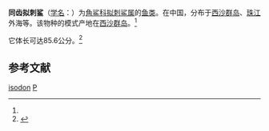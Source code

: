 {{Speciesbox 
| taxon = Pseudocentrophorus isodon
| binomial_authority = [[朱元鼎|Chu]], [[孟庆闻|Meng]] et Liu, 1981<ref name='id5211'>{{cite web| url =http://www.bioinfo.cn/db05/BjdwSpecies.php?action=view&id=5211| title =同齿拟刺鲨| work =中国动物物种编目数据库| publisher =中国科学院微生物研究所| author =中国科学院动物研究所| accessdate =2009-04-11| deadurl =yes| archiveurl =https://web.archive.org/web/20160305024312/http://www.bioinfo.cn/db05/BjdwSpecies.php?action=view&id=5211| archivedate =2016-03-05}}</ref><ref>{{Cite Q|Q98828961|url=http://www.cnki.com.cn/Article/CJFDTOTAL-DWFL198101026.htm}}</ref>
}}

'''同齿拟刺鲨'''（[[学名|学名]]：{{lang|la|''Pseudocentrophorus isodon''}}）为[[角鲨科|角鲨科]][[拟刺鲨属|拟刺鲨属]]的[[鱼类|鱼类]]。在中国，分布于[[西沙群岛|西沙群岛]]、[[珠江|珠江]]外海等。该物种的模式产地在[[西沙群岛|西沙群岛]]。<ref name='id5211'/>

它体长可达85.6公分。<ref  name=fishbase>{{FishBase species | genus = Pseudocentrophorus | species = isodon  | month = 10| year = 2010}}</ref>

== 参考文献 ==
{{reflist}}
{{Selachimorpha|S.}}
{{Taxonbar|from=Q4668216}}

[[Category:拟刺鲨属|isodon]]
[[Category:1981年描述的鱼类|P]]